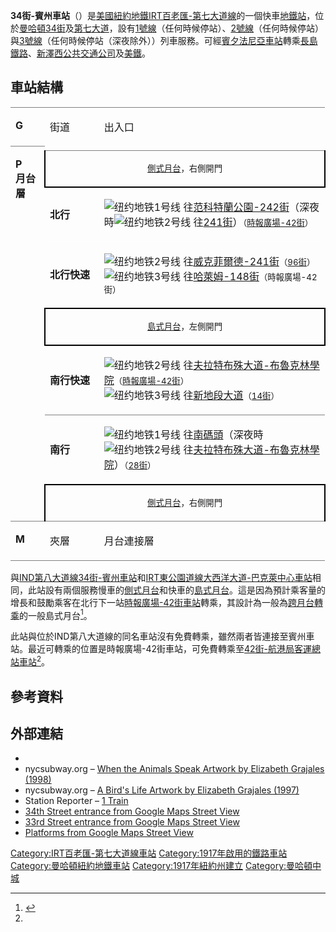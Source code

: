 {{noteTA
|1=zh-hans:终点站; zh-tw:終點站; zh-hk:總站;
|2=zh-hans:客运总站; zh-tw:客運總站; zh-hk:客運總站;
|3=zh-hans:大中央总站; zh-tw:大中央總站; zh-hk:大中央總站;
}}
{{about|IRT百老匯-第七大道線的車站|IND第八大道線的車站|34街-賓州車站 (IND第八大道線)}}
{{Infobox NYCS
| name = 34街-賓州車站<br />{{lang|en|34th Street – Penn Station}}
| image = NYC subway Pennsylvania Pano.JPG 
| image_caption = 北行普通月台
| accessible = yes
| wifi = yes
| address = 紐約州紐約市曼哈頓區西34街及第七大道
| borough = [[曼哈頓|曼哈頓]]
| locale = [[雀兒喜_(紐約)|雀兒喜]]
| coordinates = {{coord|40.751|N|73.991|W|display=inline,title|source:nlwiki}}
| bg_color = #E20F00
| division = IRT
| line = [[IRT百老匯-第七大道線|IRT百老匯-第七大道線]]
| service = Broadway-Seventh center south
| connection = {{bus icon}} '''[[MTA區域巴士營運|NYCT巴士]]'''：M4、M7、M20、M34 SBS、M34A SBS、Q32、X17J、X22、X22A、X31<br />{{bus icon}} '''[[MTA區域巴士營運|MTA巴士]]'''：BxM2<br>{{bus icon}} '''{{link-en|學業巴士|Academy Bus}}'''：X23、X24<br>[[File:BSicon_BAHN.svg|12px]] '''[[美鐵|美鐵]]'''，'''[[長島鐵路|長島鐵路]]'''，'''[[新澤西通勤鐵路|新澤西通勤鐵路]]'''（在[[賓夕法尼亞車站_(紐約市)|賓州車站]]）
| open_date = {{start date and age|1917|06|03}}<ref name=34th>{{cite news| newspaper=New York Times| title=Three New Links of the Dual Subway System Opened| date=June 3, 1917| page=33}}</ref>
| platforms = 2個[[側式月台|側式月台]]（普通）<br>1個[[島式月台|島式月台]]（快速）
| tracks = 4條
| structure = 地下
| passengers = 27,741,367<ref name="2016-rider">{{NYCS const|riderref}}</ref>
| pass_year = 2016
| pass_percent = -2.0
| rank = 5
| code = 318
| next_north = {{NYCS next | station=時報廣場-42街 | line=IRT百老匯-第七大道線 | service=Broadway-Seventh south}}
| next_south = {{NYCS next | type=普通 | line=IRT百老匯-第七大道線 | station=28街 | service=Broadway-Seventh south local}}<br>{{NYCS next | type=快速 | line=IRT百老匯-第七大道線 | station=14街 | service=Broadway-Seventh south express}}
| next_north_acc = {{NYCS next | station=時報廣場-42街 | line=IRT百老匯-第七大道線 | service=Broadway-Seventh south}}
| next_south_acc = {{NYCS next | line=IRT百老匯-第七大道線 | station=錢伯斯街 | service=Broadway-Seventh south}}<br>{{NYCS next|terminal=無|service=14th IRT terminal}}
| legend = {{NYCS infobox legend|allexceptnights}}{{NYCS infobox legend|alltimes}}{{NYCS infobox legend|nightsonly}}
}}

'''34街-賓州車站'''（{{lang-en|34th Street - Penn Station}}）是[[美國|美國]][[紐約地鐵|紐約地鐵]][[IRT百老匯-第七大道線|IRT百老匯-第七大道線]]的一個快車[[地鐵站|地鐵站]]，位於[[曼哈頓|曼哈頓]][[34街_(曼哈頓)|34街]]及[[第七大道_(曼哈頓)|第七大道]]，設有[[紐約地鐵1號線|1號線]]（任何時候停站）、[[紐約地鐵2號線|2號線]]（任何時候停站）與[[紐約地鐵3號線|3號線]]（任何時候停站（深夜除外））列車服務。可經[[賓夕法尼亞車站_(紐約市)|賓夕法尼亞車站]]轉乘[[長島鐵路|長島鐵路]]、[[新澤西公共交通公司|新澤西公共交通公司]]及[[美鐵|美鐵]]。

== 車站結構 ==
{{stack|float=right|
{{Routemap
|title=軌道配置圖
|title-bg=#{{NYCS color|Seventh}}
|legend =track
|map=
utSTR!~MFADEg\utSTR!~MFADEg\utSTR!~MFADEg\utSTR!~MFADEg\utSTR!~MFADEg ~~ ~~ ~~往[[時報廣場-42街車站_(IRT百老匯-第七大道線)|時報廣場-42街]]
utSTRf\utSTRf\utSTR\utSTRg\utSTRg
utBS2c1\utBS2+lr\utBS2+lr\utBS2+lr\utBS2+lr\utBS2c4
utSTR+BSr\utSTR+BSl\utSTR+BSr\utSTR+BSl
utSTR+BSr\utSTR+BSl\utSTR+BSr\utSTR+BSl
utSTR+BSr\utSTR+BSl\utSTR+BSr\utSTR+BSl
utSTR+BSr\utSTR+BSl\utSTR+BSr\utSTR+BSl
utSTR!~MFADEf\utSTR\utSTR\utSTR!~MFADEf ~~ ~~ ~~往[[28街車站_(IRT百老匯-第七大道線)|28街]]
utSTR!~MFADEf\utSTR!~MFADEf ~~ ~~ ~~往[[14街車站_(IRT百老匯-第七大道線)|14街]]
}}
}}
{|cellspacing=0 cellpadding=3
|style="border-top:solid 1px gray;vertical-align:top;" width=50|'''G'''
|style="border-top:solid 1px gray;vertical-align:top;" width=100|街道
|style="border-top:solid 1px gray;vertical-align:top;" width=500|出入口<br>{{NYCS Platform Layout access}}
|-
|style="border-top:solid 1px gray;border-bottom:solid 1px gray;vertical-align:top;" width=50 rowspan=8 |'''P<br>月台層'''
|-
|style="border-top:solid 1px gray;border-right:solid 2px black;border-left:solid 2px black;border-bottom:solid 2px black;text-align:center;" colspan=2|<small>[[側式月台|側式月台]]，右側開門 {{access icon}}</small>
|-
|style="border-bottom:solid 1px white;" width=100|<span style="color:#{{NYCS color|red}}">'''北行'''</span>
|style="border-bottom:solid 1px white;" width=500|{{arrow|L}}[[File:NYCS-bull-trans-1.svg|纽约地铁1号线]] 往[[范科特蘭公園-242街車站_(IRT百老匯-第七大道線)|范科特蘭公園-242街]]（深夜時[[File:NYCS-bull-trans-2.svg|纽约地铁2号线]] 往[[威克菲爾德-241街車站_(IRT白原路線)|241街]]）<small>（[[時報廣場-42街車站_(IRT百老匯-第七大道線)|時報廣場-42街]]）</small>
|-
|style="border-top:solid 1px gray;" width=100|<span style="color:#{{NYCS color|red}}">'''北行快速'''</span>
|style="border-top:solid 1px gray;" width=500|{{arrow|L}} [[File:NYCS-bull-trans-2.svg|纽约地铁2号线]] 往[[威克菲爾德-241街車站_(IRT白原路線)|威克菲爾德-241街]]<small>（[[96街車站_(IRT百老匯-第七大道線)|96街]]）</small><br />{{arrow|L}} [[File:NYCS-bull-trans-3.svg|纽约地铁3号线]] 往[[哈萊姆-148街車站_(IRT萊諾克斯大道線)|哈萊姆-148街]]<small>（時報廣場-42街）</small>
|-
|style="border-top:solid 2px black;border-right:solid 2px black;border-left:solid 2px black;border-bottom:solid 2px black;text-align:center;" colspan=2|<small>[[島式月台|島式月台]]，左側開門 {{access icon}}</small>
|-
|width=100|<span style="color:#{{NYCS color|red}}">'''南行快速'''</span>
|width=390|{{arrow|R}} [[File:NYCS-bull-trans-2.svg|纽约地铁2号线]] 往[[夫拉特布殊大道-布魯克林學院車站_(IRT諾斯特蘭大道線)|夫拉特布殊大道-布魯克林學院]]<small>（[[時報廣場-42街車站_(IRT百老匯-第七大道線)|時報廣場-42街]]）</small><br />{{arrow|R}} [[File:NYCS-bull-trans-3.svg|纽约地铁3号线]] 往[[新地段大道車站_(IRT新地段線)|新地段大道]]<small>（[[14街車站_(IRT百老匯-第七大道線)|14街]]）</small>
|-
|style="border-top:solid 1px gray;" width=100|<span style="color:#{{NYCS color|red}}">'''南行'''</span>
|style="border-top:solid 1px gray;" width=500|{{arrow|R}} [[File:NYCS-bull-trans-1.svg|纽约地铁1号线]] 往[[南碼頭車站_(IRT百老匯-第七大道線)|南碼頭]]（深夜時[[File:NYCS-bull-trans-2.svg|纽约地铁2号线]] 往[[夫拉特布殊大道-布魯克林學院車站_(IRT諾斯特蘭大道線)|夫拉特布殊大道-布魯克林學院]]）<small>（[[28街車站_(IRT百老匯-第七大道線)|28街]]）</small>
|-
|style="border-top:solid 2px black;border-right:solid 2px black;border-left:solid 2px black;border-bottom:solid 1px gray;text-align:center;" colspan=2|<small>[[側式月台|側式月台]]，右側開門 {{access icon}}</small>
|-
|style="border-bottom:solid 1px gray;vertical-align:top;" width=50|'''M'''
|style="border-bottom:solid 1px gray;vertical-align:top;" width=100|夾層
|style="border-bottom:solid 1px gray;vertical-align:top;" width=500|月台連接層
|}
與[[IND第八大道線|IND第八大道線]][[34街-賓州車站_(IND第八大道線)|34街-賓州車站]]和[[IRT東公園道線|IRT東公園道線]][[大西洋大道-巴克萊中心車站|大西洋大道-巴克萊中心車站]]相同，此站設有兩個服務慢車的[[側式月台|側式月台]]和快車的[[島式月台|島式月台]]。這是因為預計乘客量的增長和鼓勵乘客在北行下一站[[時報廣場-42街車站_(IRT百老匯-第七大道線)|時報廣場-42街車站]]轉乘，其設計為一般為[[跨月台轉乘|跨月台轉乘]]的一般島式月台<ref name="nycsorg">{{cite web| url=http://nycsubway.org/perl/stations?6:3134| title=34th Street-Penn Station| website=NYCSubway.org| accessdate=August 27, 2008| archive-date=2012-05-11| archive-url=https://web.archive.org/web/20120511211554/http://nycsubway.org/perl/stations?6:3134| dead-url=no}}</ref>。

此站與位於IND第八大道線的同名車站沒有免費轉乘，雖然兩者皆連接至賓州車站。最近可轉乘的位置是時報廣場-42街車站，可免費轉乘至[[42街-航港局客運總站車站_(IND第八大道線)|42街-航港局客運總站車站]]<ref name="nycsorg"/>。
== 參考資料 ==
{{Reflist}}

== 外部連結 ==
{{commonscat|34th Street – Penn Station (IRT Broadway – Seventh Avenue Line)}}
*{{NYCS ref|http://www.nycsubway.org/perl/stations?6:3134|IRT West Side Line|34th Street/Penn Station}}
*nycsubway.org – [http://www.nycsubway.org/perl/artwork_show?42 When the Animals Speak Artwork by Elizabeth Grajales (1998)]{{Wayback|url=http://www.nycsubway.org/perl/artwork_show?42 |date=20201026014243 }}
*nycsubway.org – [http://www.nycsubway.org/perl/artwork_show?188 A Bird's Life Artwork by Elizabeth Grajales (1997)]{{Wayback|url=http://www.nycsubway.org/perl/artwork_show?188 |date=20201026011549 }}
*Station Reporter – [https://web.archive.org/web/20060924173239/http://www.stationreporter.net/1train.htm 1 Train]
*[https://maps.google.com/maps?ie=UTF8&ll=40.751004,-73.990613&spn=0.00382,0.013433&z=17&layer=c&cbll=40.751016,-73.99064&panoid=Y2X89P924U4rav9Pw2REtA&cbp=12,87.27,,0,2.24 34th Street entrance from Google Maps Street View]
*[https://maps.google.com/maps?ie=UTF8&ll=40.749947,-73.991225&spn=0.00382,0.013433&z=17&layer=c&cbll=40.750321,-73.991181&panoid=V7zzTJlGaklNrDnjFNfb9A&cbp=12,343.53,,0,1.05 33rd Street entrance from Google Maps Street View]
* [http://www.google.com/maps/@40.7511675,-73.99028,3a,75y,116.83h,91.8t/data=!3m8!1e1!3m6!1s-GDXHSRNR9Bc%2FV42i3zQ5jKI%2FAAAAAAAAKyU%2FQh7PN7yu1s043j9j8uS7pNXe6N4fekVOQCLIB!2e4!3e11!6s%2F%2Flh4.googleusercontent.com%2F-GDXHSRNR9Bc%2FV42i3zQ5jKI%2FAAAAAAAAKyU%2FQh7PN7yu1s043j9j8uS7pNXe6N4fekVOQCLIB%2Fw203-h100-p-k-no%2F!7i9728!8i4864!4m3!8m2!3m1!1e1!6m1!1e1 Platforms from Google Maps Street View] {{Wayback|url=http://www.google.com/maps/@40.7511675,-73.99028,3a,75y,116.83h,91.8t/data=!3m8!1e1!3m6!1s-GDXHSRNR9Bc%2FV42i3zQ5jKI%2FAAAAAAAAKyU%2FQh7PN7yu1s043j9j8uS7pNXe6N4fekVOQCLIB!2e4!3e11!6s%2F%2Flh4.googleusercontent.com%2F-GDXHSRNR9Bc%2FV42i3zQ5jKI%2FAAAAAAAAKyU%2FQh7PN7yu1s043j9j8uS7pNXe6N4fekVOQCLIB%2Fw203-h100-p-k-no%2F!7i9728!8i4864!4m3!8m2!3m1!1e1!6m1!1e1 |date=20200917123947 }}
{{纽约地铁1号线}}
{{紐約地鐵2號線}}
{{紐約地鐵3號線}}
{{DEFAULTSORT:34th Street - Penn Station}}
[[Category:IRT百老匯-第七大道線車站|Category:IRT百老匯-第七大道線車站]]
[[Category:1917年啟用的鐵路車站|Category:1917年啟用的鐵路車站]]
[[Category:曼哈頓紐約地鐵車站|Category:曼哈頓紐約地鐵車站]]
[[Category:1917年紐約州建立|Category:1917年紐約州建立]]
[[Category:曼哈頓中城|Category:曼哈頓中城]]